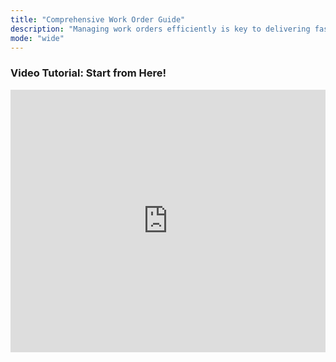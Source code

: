 ```yaml
---
title: "Comprehensive Work Order Guide"
description: "Managing work orders efficiently is key to delivering fast, reliable maintenance service—and Latchel is here to help every step of the way. This collection of help articles is your go-to resource for understanding the full lifecycle of a work order in Latchel. Whether you're submitting requests, managing vendor assignments, handling resident communication, or reviewing escalations and billing, you'll find clear, actionable guidance here. These articles are designed to support both day-to-day tasks and more advanced workflows, so your team can stay organized and deliver exceptional service with confidence. "
mode: "wide"
---
```


###  <Icon icon="camera-movie" iconType="sharp-duotone-solid" color="#ff9b8a" size={25} /> **Video Tutorial: Start from Here\!**

<iframe width="100%" height="420" src="https://www.youtube.com/embed/8CgvZXySIxA" title="Latchel Work Order: The New Experience" frameborder="0" allow="accelerometer; autoplay; clipboard-write; encrypted-media; gyroscope; picture-in-picture; web-share" referrerpolicy="strict-origin-when-cross-origin" allowfullscreen />

### **Getting Started with Work Orders**

<Card title="A Property Owner's Guide in Managing Work Orders" icon="sparkles" href="/s/topic/0TO5e000000h9wqGAA/A-Property-Owner-s-Guide-in-Managing-Work-Orders">
  
</Card>

<CardGroup cols={2}>
  <Card title="Overview of Work Order Life Cycle" icon="sparkles" href="/s/topic/0TO5e000000h9wqGAA/Overview-of-Work-Order-Life-Cycle">
    
  </Card>
  <Card title="The Work Order Page" icon="sparkles" href="/s/topic/0TO5e000000h9wqGAA/The-Work-Order-Page">
    
  </Card>
  <Card title="Work Order Status Definitions (Maintenance Page Overview)" icon="sparkles" href="/s/topic/0TO5e000000h9wqGAA/Work-Order-Status-Definitions-Maintenance-Page-Overview-New-Experience">
    
  </Card>
  <Card title="How to Submit a New Work Order" icon="sparkles" href="/s/topic/0TO5e000000h9wqGAA/How-to-Submit-a-New-Work-Order">
    
  </Card>
</CardGroup>

### **Searching & Filtering**

<Card title="How to Use the Filter Options in the Work Order Tab Page" icon="sparkles" href="/s/topic/0TO5e000000h9wqGAA/How-to-Use-the-Filter-Options-in-the-Work-Order-Tab-Page">
  
</Card>

### **Updating & Managing Work Orders**

<Card title="Managing Latchel Projects" icon="sparkles" href="/s/topic/0TO5e000000h9wqGAA/Managing-Latchel-Maintenance-Projects">
  
</Card>

<CardGroup cols={2}>
  <Card title="How to Update the Work Order Status (i.e. to Scheduling, Pending, Completed, Canceled)" icon="sparkles" href="/s/topic/0TO5e000000h9wqGAA/How-to-Update-the-Work-Order-Status-i-e-to-Scheduling-Pending-Completed-Canceled-New-Experience">
    
  </Card>
  <Card title="How to Update the Work Order Summary" icon="sparkles" href="/s/topic/0TO5e000000h9wqGAA/How-to-Update-the-Work-Order-Summary">
    
  </Card>
  <Card title="How to Update a Work Order Title" icon="sparkles" href="/s/topic/0TO5e000000h9wqGAA/How-to-Update-a-Work-Order-Title-New-Experience">
    
  </Card>
  <Card title="How to Change a Work Order Number" icon="sparkles" href="/s/topic/0TO5e000000h9wqGAA/How-to-Change-a-Work-Order-Number-New-Experience">
    
  </Card>
  <Card title="How to Change the Service Provider on a Work Order" icon="sparkles" href="/s/topic/0TO5e000000h9wqGAA/How-to-Change-the-Service-Provider-on-a-Work-Order-New-Experience">
    
  </Card>
  <Card title="How to Change the Property on a Work Order" icon="sparkles" href="/s/topic/0TO5e000000h9wqGAA/How-to-Change-the-Property-on-a-Work-Order-New-Experience">
    
  </Card>
  <Card title="How to Change the Primary Resident on a Work Order" icon="sparkles" href="/s/topic/0TO5e000000h9wqGAA/How-to-Change-the-Primary-Resident-on-a-Work-Order-New-Experience">
    
  </Card>
  <Card title="How to Change the Severity Settings on a Work Order" icon="sparkles" href="/s/topic/0TO5e000000h9wqGAA/How-to-Change-the-Severity-Settings-on-a-Work-Order">
    
  </Card>
  <Card title="How to Update the Approved Budget on an Active Work Order" icon="sparkles" href="/s/topic/0TO5e000000h9wqGAA/How-to-Update-the-Approved-Budget-on-an-Active-Work-Order-New-Experience">
    
  </Card>
  <Card title="How to Update the Skill Required on a Work Order" icon="sparkles" href="/s/topic/0TO5e000000h9wqGAA/How-to-Update-the-Skill-Required-on-a-Work-Order-New-Experience">
    
  </Card>
</CardGroup>

### **Controlling Work Order Flow & Permission**

<CardGroup cols={2}>
  <Card title="How to Place a Work Order On Hold" icon="sparkles" href="/s/topic/0TO5e000000h9wqGAA/How-to-Place-a-Work-Order-On-Hold-New-Experience">
    
  </Card>
  <Card title="Updating Work Order on Waiting For Materials Status" icon="sparkles" href="/s/topic/0TO5e000000h9wqGAA/How-to-Set-Work-Order-Appointments-New-Experience">
    
  </Card>
  <Card title="How to Take Action When a Work Order Is Pending" icon="sparkles" href="/s/topic/0TO5e000000h9wqGAA/How-to-Take-Action-When-a-Work-Order-Is-Pending-New-Experience">
    
  </Card>
  <Card title="How to Update Status of Work Orders on Waiting for PM" icon="sparkles" href="/s/topic/0TO5e000000h9wqGAA/How-to-Update-Status-of-Work-Orders-on-Waiting-for-PM">
    
  </Card>
  <Card title="How to Enable Service Provider Locked-In on a Work Order" icon="sparkles" href="/s/topic/0TO5e000000h9wqGAA/How-to-Enable-Service-Provider-Locked-In-on-a-Work-Order-New-Experience">
    
  </Card>
  <Card title="How to Set a Work Order as Mandatory" icon="sparkles" href="/s/topic/0TO5e000000h9wqGAA/How-to-Set-a-Work-Order-as-Mandatory-New-Experience">
    
  </Card>
  <Card title="How to Add a New Problem/Location Setting From the Work Order Page" icon="sparkles" href="/s/topic/0TO5e000000h9wqGAA/How-to-Add-a-New-Problem-Location-Setting-From-the-Work-Order-Page-New-Experience">
    
  </Card>
  <Card title="How to Provide Permission for Service Provider to Access Property for a Work Order" icon="sparkles" href="/s/topic/0TO5e000000h9wqGAA/How-to-Provide-Permission-for-Service-Provider-to-Access-Property-for-a-Work-Order-New-Experience">
    
  </Card>
</CardGroup>

### **Duplicate, Recall & Reopen**

<CardGroup cols={2}>
  <Card title="Duplicate vs. Recall Work Order: Know their Difference" icon="sparkles" href="/s/topic/0TO5e000000h9wqGAA/Duplicate-vs-Recall-Work-Order-Know-their-Difference">
    
  </Card>
  <Card title="How to Approve or Deny a Duplicate Work Order" icon="sparkles" href="/s/topic/0TO5e000000h9wqGAA/How-to-Approve-or-Deny-a-Duplicate-Work-Order">
    
  </Card>
  <Card title="How to Reopen a Work Order" icon="sparkles" href="/s/topic/0TO5e000000h9wqGAA/How-to-Reopen-a-Work-Order-New-Experience">
    
  </Card>
</CardGroup>

### **Canceling & Resending**

<CardGroup cols={2}>
  <Card title="How to Cancel a Work Order" icon="sparkles" href="/s/topic/0TO5e000000h9wqGAA/How-to-Cancel-a-Work-Order-New-Experience">
    
  </Card>
  <Card title="How to Resend the Work Order Details to the Service Provider" icon="sparkles" href="/s/topic/0TO5e000000h9wqGAA/How-to-Resend-the-Work-Order-Details-to-the-Service-Provider">
    
  </Card>
</CardGroup>

### 